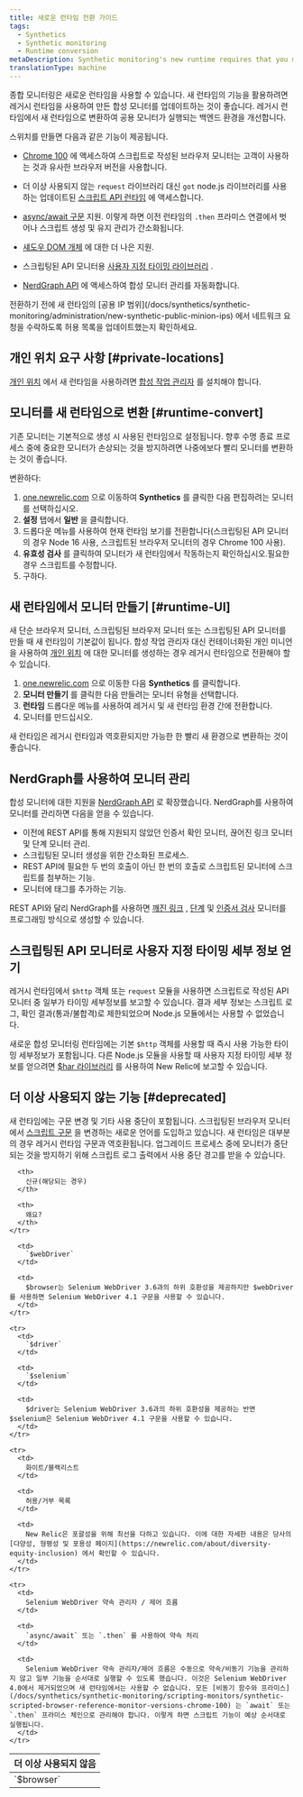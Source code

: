 ```yaml
---
title: 새로운 런타임 전환 가이드
tags:
  - Synthetics
  - Synthetic monitoring
  - Runtime conversion
metaDescription: Synthetic monitoring's new runtime requires that you make some changes to your already existing monitors.
translationType: machine
---
```


종합 모니터링은 새로운 런타임을 사용할 수 있습니다. 새 런타임의 기능을 활용하려면 레거시 런타임을 사용하여 만든 합성 모니터를 업데이트하는 것이 좋습니다. 레거시 런타임에서 새 런타임으로 변환하여 공용 모니터가 실행되는 백엔드 환경을 개선합니다.

스위치를 만들면 다음과 같은 기능이 제공됩니다.

* [Chrome 100](/docs/synthetics/synthetic-monitoring/scripting-monitors/synthetic-scripted-browser-reference-monitor-versions-chrome-100) 에 액세스하여 스크립트로 작성된 브라우저 모니터는 고객이 사용하는 것과 유사한 브라우저 버전을 사용합니다.
* 더 이상 사용되지 않는 `request` 라이브러리 대신 `got` node.js 라이브러리를 사용하는 업데이트된 [스크립트 API 런타임](/docs/synthetics/synthetic-monitoring/using-monitors/manage-monitor-runtimes#apidependencies) 에 액세스합니다.
* [async/await 구문](/docs/synthetics/synthetic-monitoring/using-monitors/manage-monitor-runtimes#browserdependencies) 지원. 이렇게 하면 이전 런타임의 `.then` 프라미스 연결에서 벗어나 스크립트 생성 및 유지 관리가 간소화됩니다.
* [섀도우 DOM 개체](/docs/synthetics/synthetic-monitoring/scripting-monitors/synthetic-scripted-browser-reference-monitor-versions-chrome-100#shadow) 에 대한 더 나은 지원.
* 스크립팅된 API 모니터용 [사용자 지정 타이밍 라이브러리](/docs/synthetics/synthetic-monitoring/scripting-monitors/custom-timing-details) .


* [NerdGraph API](/docs/apis/nerdgraph/examples/nerdgraph-synthetics-tutorial) 에 액세스하여 합성 모니터 관리를 자동화합니다.

<Callout variant="important">
  전환하기 전에 새 런타임의 [공용 IP 범위](/docs/synthetics/synthetic-monitoring/administration/new-synthetic-public-minion-ips) 에서 네트워크 요청을 수락하도록 허용 목록을 업데이트했는지 확인하세요.
</Callout>

## 개인 위치 요구 사항 [#private-locations]

[개인 위치](/docs/synthetics/synthetic-monitoring/private-locations/private-locations-overview-monitor-internal-sites-add-new-locations) 에서 새 런타임을 사용하려면 [합성 작업 관리자](/docs/synthetics/synthetic-monitoring/private-locations/install-job-manager) 를 설치해야 합니다.

## 모니터를 새 런타임으로 변환 [#runtime-convert]

기존 모니터는 기본적으로 생성 시 사용된 런타임으로 설정됩니다. 향후 수명 종료 프로세스 중에 중요한 모니터가 손상되는 것을 방지하려면 나중에보다 빨리 모니터를 변환하는 것이 좋습니다.

변환하다:

1. [one.newrelic.com](https://one.newrelic.com/nr1-core) 으로 이동하여 **Synthetics** 를 클릭한 다음 편집하려는 모니터를 선택하십시오.
2. **설정** 탭에서 **일반** 을 클릭합니다.
3. 드롭다운 메뉴를 사용하여 현재 런타임 보기를 전환합니다(스크립팅된 API 모니터의 경우 Node 16 사용, 스크립트된 브라우저 모니터의 경우 Chrome 100 사용).
4. **유효성 검사** 를 클릭하여 모니터가 새 런타임에서 작동하는지 확인하십시오.필요한 경우 스크립트를 수정합니다.
5. 구하다.

## 새 런타임에서 모니터 만들기 [#runtime-UI]

새 단순 브라우저 모니터, 스크립팅된 브라우저 모니터 또는 스크립팅된 API 모니터를 만들 때 새 런타임이 기본값이 됩니다. 합성 작업 관리자 대신 컨테이너화된 개인 미니언을 사용하여 [개인 위치](/docs/synthetics/synthetic-monitoring/private-locations/monitor-private-locations) 에 대한 모니터를 생성하는 경우 레거시 런타임으로 전환해야 할 수 있습니다.

1. [one.newrelic.com](https://one.newrelic.com/nr1-core) 으로 이동한 다음 **Synthetics** 를 클릭합니다.
2. **모니터 만들기** 를 클릭한 다음 만들려는 모니터 유형을 선택합니다.
3. **런타임** 드롭다운 메뉴를 사용하여 레거시 및 새 런타임 환경 간에 전환합니다.
4. 모니터를 만드십시오.

새 런타임은 레거시 런타임과 역호환되지만 가능한 한 빨리 새 환경으로 변환하는 것이 좋습니다.

## NerdGraph를 사용하여 모니터 관리

합성 모니터에 대한 지원을 [NerdGraph API](/docs/apis/nerdgraph/examples/nerdgraph-synthetics-tutorial) 로 확장했습니다. NerdGraph를 사용하여 모니터를 관리하면 다음을 얻을 수 있습니다.

* 이전에 REST API를 통해 지원되지 않았던 인증서 확인 모니터, 끊어진 링크 모니터 및 단계 모니터 관리.
* 스크립팅된 모니터 생성을 위한 간소화된 프로세스.
* REST API에 필요한 두 번의 호출이 아닌 한 번의 호출로 스크립트된 모니터에 스크립트를 첨부하는 기능.
* 모니터에 태그를 추가하는 기능.

REST API와 달리 NerdGraph를 사용하면 [깨진 링크](#create-broken-links) , [단계](#create-step) 및 [인증서 검사](create-certificate-check) 모니터를 프로그래밍 방식으로 생성할 수 있습니다.

## 스크립팅된 API 모니터로 사용자 지정 타이밍 세부 정보 얻기

레거시 런타임에서 `$http` 객체 또는 `request` 모듈을 사용하면 스크립트로 작성된 API 모니터 중 일부가 타이밍 세부정보를 보고할 수 있습니다. 결과 세부 정보는 스크립트 로그, 확인 결과(통과/불합격)로 제한되었으며 Node.js 모듈에서는 사용할 수 없었습니다.

새로운 합성 모니터링 런타임에는 기본 `$http` 객체를 사용할 때 즉시 사용 가능한 타이밍 세부정보가 포함됩니다. 다른 Node.js 모듈을 사용할 때 사용자 지정 타이밍 세부 정보를 얻으려면 [$har 라이브러리](/docs/synthetics/synthetic-monitoring/scripting-monitors/custom-timing-details) 를 사용하여 New Relic에 보고할 수 있습니다.

## 더 이상 사용되지 않는 기능 [#deprecated]

새 런타임에는 구문 변경 및 기타 사용 중단이 포함됩니다. 스크립팅된 브라우저 모니터에서 [스크립트 구문](/docs/synthetics/synthetic-monitoring/scripting-monitors/synthetic-scripted-browser-reference-monitor-versions-chrome-100) 을 변경하는 새로운 언어를 도입하고 있습니다. 새 런타임은 대부분의 경우 레거시 런타임 구문과 역호환됩니다. 업그레이드 프로세스 중에 모니터가 중단되는 것을 방지하기 위해 스크립트 로그 출력에서 사용 중단 경고를 받을 수 있습니다.

<table>
  <thead>
    <tr>
      <th style={{ width: "100px" }}>
        더 이상 사용되지 않음
      </th>

      <th>
        신규(해당되는 경우)
      </th>

      <th>
        왜요?
      </th>
    </tr>
  </thead>

  <tbody>
    <tr>
      <td>
        `$browser`
      </td>

      <td>
        `$webDriver`
      </td>

      <td>
        $browser는 Selenium WebDriver 3.6과의 하위 호환성을 제공하지만 $webDriver를 사용하면 Selenium WebDriver 4.1 구문을 사용할 수 있습니다.
      </td>
    </tr>

    <tr>
      <td>
        `$driver`
      </td>

      <td>
        `$selenium`
      </td>

      <td>
        $driver는 Selenium WebDriver 3.6과의 하위 호환성을 제공하는 반면 $selenium은 Selenium WebDriver 4.1 구문을 사용할 수 있습니다.
      </td>
    </tr>

    <tr>
      <td>
        화이트/블랙리스트
      </td>

      <td>
        허용/거부 목록
      </td>

      <td>
        New Relic은 포괄성을 위해 최선을 다하고 있습니다. 이에 대한 자세한 내용은 당사의 [다양성, 형평성 및 포용성 페이지](https://newrelic.com/about/diversity-equity-inclusion) 에서 확인할 수 있습니다.
      </td>
    </tr>

    <tr>
      <td>
        Selenium WebDriver 약속 관리자 / 제어 흐름
      </td>

      <td>
        `async/await` 또는 `.then` 를 사용하여 약속 처리
      </td>

      <td>
        Selenium WebDriver 약속 관리자/제어 흐름은 수동으로 약속/비동기 기능을 관리하지 않고 일부 기능을 순서대로 실행할 수 있도록 했습니다. 이것은 Selenium WebDriver 4.0에서 제거되었으며 새 런타임에서는 사용할 수 없습니다. 모든 [비동기 함수와 프라미스](/docs/synthetics/synthetic-monitoring/scripting-monitors/synthetic-scripted-browser-reference-monitor-versions-chrome-100) 는 `await` 또는 `.then` 프라미스 체인으로 관리해야 합니다. 이렇게 하면 스크립트 기능이 예상 순서대로 실행됩니다.
      </td>
    </tr>
  </tbody>
</table>